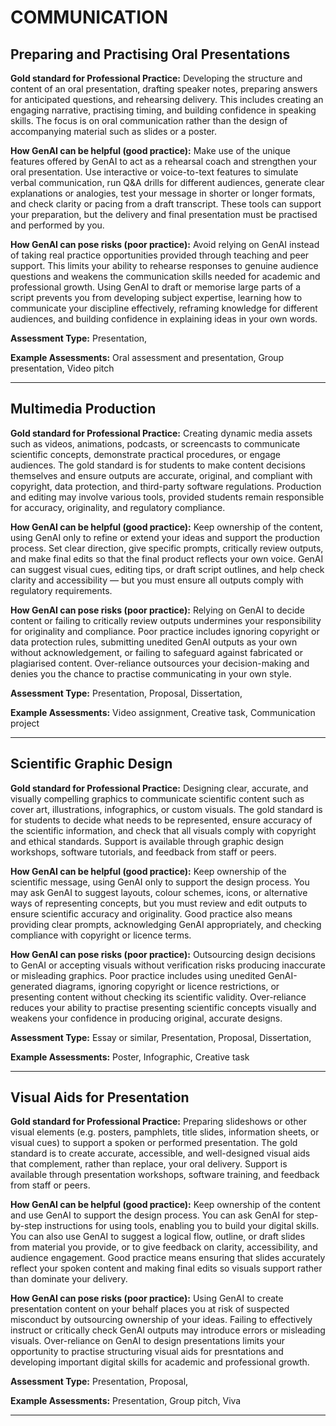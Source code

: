 #  COMMUNICATION 
 
## Preparing and Practising Oral Presentations

**Gold standard for Professional Practice:** Developing the structure and content of an oral presentation, drafting speaker notes, preparing answers for anticipated questions, and rehearsing delivery. This includes creating an engaging narrative, practising timing, and building confidence in speaking skills. The focus is on oral communication rather than the design of accompanying material such as slides or a poster.

**How GenAI can be helpful (good practice):** Make use of the unique features offered by GenAI to act as a rehearsal coach and strengthen your oral presentation. Use interactive or voice-to-text features to simulate verbal communication, run Q&A drills for different audiences, generate clear explanations or analogies, test your message in shorter or longer formats, and check clarity or pacing from a draft transcript. These tools can support your preparation, but the delivery and final presentation must be practised and performed by you. 

**How GenAI can pose risks (poor practice):** Avoid relying on GenAI instead of taking real practice opportunities provided through teaching and peer support. This limits your ability to rehearse responses to genuine audience questions and weakens the communication skills needed for academic and professional growth. Using GenAI to draft or memorise large parts of a script prevents you from developing subject expertise, learning how to communicate your discipline effectively, reframing knowledge for different audiences, and building confidence in explaining ideas in your own words.

**Assessment Type:** Presentation,

**Example Assessments:** Oral assessment and presentation, Group presentation, Video pitch

---
 
## Multimedia Production

**Gold standard for Professional Practice:** Creating dynamic media assets such as videos, animations, podcasts, or screencasts to communicate scientific concepts, demonstrate practical procedures, or engage audiences. The gold standard is for students to make content decisions themselves and ensure outputs are accurate, original, and compliant with copyright, data protection, and third-party software regulations. Production and editing may involve various tools, provided students remain responsible for accuracy, originality, and regulatory compliance.

**How GenAI can be helpful (good practice):** Keep ownership of the content, using GenAI only to refine or extend your ideas and support the production process. Set clear direction, give specific prompts, critically review outputs, and make final edits so that the final product reflects your own voice. GenAI can suggest visual cues, editing tips, or draft script outlines, and help check clarity and accessibility — but you must ensure all outputs comply with regulatory requirements. 

**How GenAI can pose risks (poor practice):** Relying on GenAI to decide content or failing to critically review outputs undermines your responsibility for originality and compliance. Poor practice includes ignoring copyright or data protection rules, submitting unedited GenAI outputs as your own without acknowledgement, or failing to safeguard against fabricated or plagiarised content. Over-reliance outsources your decision-making and denies you the chance to practise communicating in your own style.

**Assessment Type:** Presentation, Proposal, Dissertation,

**Example Assessments:** Video assignment, Creative task, Communication project

---
 
## Scientific Graphic Design

**Gold standard for Professional Practice:** Designing clear, accurate, and visually compelling graphics to communicate scientific content such as cover art, illustrations, infographics, or custom visuals. The gold standard is for students to decide what needs to be represented, ensure accuracy of the scientific information, and check that all visuals comply with copyright and ethical standards. Support is available through graphic design workshops, software tutorials, and feedback from staff or peers.

**How GenAI can be helpful (good practice):** Keep ownership of the scientific message, using GenAI only to support the design process. You may ask GenAI to suggest layouts, colour schemes, icons, or alternative ways of representing concepts, but you must review and edit outputs to ensure scientific accuracy and originality. Good practice also means providing clear prompts, acknowledging GenAI appropriately, and checking compliance with copyright or licence terms. 

**How GenAI can pose risks (poor practice):** Outsourcing design decisions to GenAI or accepting visuals without verification risks producing inaccurate or misleading graphics. Poor practice includes using unedited GenAI-generated diagrams, ignoring copyright or licence restrictions, or presenting content without checking its scientific validity. Over-reliance reduces your ability to practise presenting scientific concepts visually and weakens your confidence in producing original, accurate designs.

**Assessment Type:** Essay or similar, Presentation, Proposal, Dissertation,

**Example Assessments:** Poster, Infographic, Creative task

---
 
## Visual Aids for Presentation

**Gold standard for Professional Practice:** Preparing slideshows or other visual elements (e.g. posters, pamphlets, title slides, information sheets, or visual cues) to support a spoken or performed presentation. The gold standard is to create accurate, accessible, and well-designed visual aids that complement, rather than replace, your oral delivery. Support is available through presentation workshops, software training, and feedback from staff or peers.

**How GenAI can be helpful (good practice):** Keep ownership of the content and use GenAI to support the design process. You can ask GenAI for step-by-step instructions for using tools, enabling you to build your digital skills. You can also use GenAI to suggest a logical flow, outline, or draft slides from material you provide, or to give feedback on clarity, accessibility, and audience engagement. Good practice means ensuring that slides accurately reflect your spoken content and making final edits so visuals support rather than dominate your delivery. 

**How GenAI can pose risks (poor practice):** Using GenAI to create presentation content on your behalf places you at risk of suspected misconduct by outsourcing ownership of your ideas. Failing to effectively instruct or critically check GenAI outputs may introduce errors or misleading visuals. Over-reliance on GenAI to design presentations limits your opportunity to practise structuring visual aids for presntations and developing important digital skills for academic and professional growth.

**Assessment Type:** Presentation, Proposal,

**Example Assessments:** Presentation, Group pitch, Viva

---
